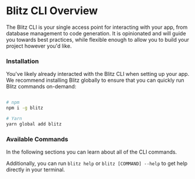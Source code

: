 # Blitz CLI Overview


The Blitz CLI is your single access point for interacting with your app,
from database management to code generation. It is opinionated and will
guide you towards best practices, while flexible enough to allow you to
build your project however you'd like.

### Installation 

You've likely already interacted with the Blitz CLI when setting up your
app. We recommend installing Blitz globally to ensure that you can quickly
run Blitz commands on-demand:

```bash

# npm
npm i -g blitz

# Yarn
yarn global add blitz
```

### Available Commands

In the following sections you can learn about all of the CLI commands.

Additionally, you can run `blitz help` or `blitz [COMMAND] --help` to get
help directly in your terminal.
